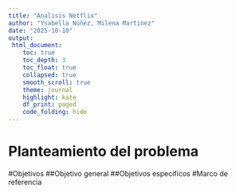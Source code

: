 ```yaml
---
title: "Analisis Netflix"
author: "Ysabella Núñez, Milena Martinez"
date: "2025-10-10"
output:
 html_document: 
    toc: true
    toc_depth: 3
    toc_float: true
    collapsed: true
    smooth_scroll: true
    theme: journal
    highlight: kate
    df_print: paged
    code_folding: hide
---
```

    
# Planteamiento del problema
#Objetivos 
##Objetivo general 
##Objetivos específicos
#Marco de referencia



